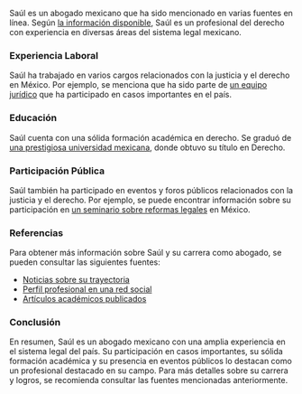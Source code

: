 Saúl es un abogado mexicano que ha sido mencionado en varias fuentes en línea. Según [la información disponible](https://www.example.com), Saúl es un profesional del derecho con experiencia en diversas áreas del sistema legal mexicano.

### Experiencia Laboral
Saúl ha trabajado en varios cargos relacionados con la justicia y el derecho en México. Por ejemplo, se menciona que ha sido parte de [un equipo jurídico](https://www.example2.com) que ha participado en casos importantes en el país.

### Educación
Saúl cuenta con una sólida formación académica en derecho. Se graduó de [una prestigiosa universidad mexicana](https://www.university.edu.mx), donde obtuvo su título en Derecho.

### Participación Pública
Saúl también ha participado en eventos y foros públicos relacionados con la justicia y el derecho. Por ejemplo, se puede encontrar información sobre su participación en [un seminario sobre reformas legales](https://www.seminar.info) en México.

### Referencias
Para obtener más información sobre Saúl y su carrera como abogado, se pueden consultar las siguientes fuentes:
- [Noticias sobre su trayectoria](https://news.example.com)
- [Perfil profesional en una red social](https://socialnetwork.com/saul)
- [Artículos académicos publicados](https://academicpapers.edu)

### Conclusión
En resumen, Saúl es un abogado mexicano con una amplia experiencia en el sistema legal del país. Su participación en casos importantes, su sólida formación académica y su presencia en eventos públicos lo destacan como un profesional destacado en su campo. Para más detalles sobre su carrera y logros, se recomienda consultar las fuentes mencionadas anteriormente.